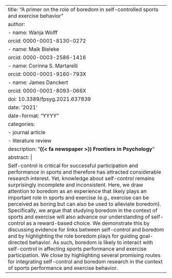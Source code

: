 ---
title: "A primer on the role of boredom in self-controlled sports and exercise behavior"
author:
  - name: Wanja Wolff
    orcid: 0000-0001-8130-0272
  - name: Maik Bieleke
    orcid: 0000-0003-2586-1416
  - name: Corinna S. Martarelli
    orcid: 0000-0001-9160-793X
  - name: James Danckert
    orcid: 0000-0001-8093-066X
doi: 10.3389/fpsyg.2021.637839
date: '2021'
date-format: "YYYY"
categories:
  - journal article
  - literature review
description: "**{{< fa newspaper >}} Frontiers in Psychology**"
abstract: |
  Self-control is critical for successful participation and performance in sports and therefore has attracted considerable research interest. Yet, knowledge about self-control remains surprisingly incomplete and inconsistent. Here, we draw attention to boredom as an experience that likely plays an important role in sports and exercise (e.g., exercise can be perceived as boring but can also be used to alleviate boredom). Specifically, we argue that studying boredom in the context of sports and exercise will also advance our understanding of self-control as a reward-based choice. We demonstrate this by discussing evidence for links between self-control and boredom and by highlighting the role boredom plays for guiding goal-directed behavior. As such, boredom is likely to interact with self-control in affecting sports performance and exercise participation. We close by highlighting several promising routes for integrating self-control and boredom research in the context of sports performance and exercise behavior.
---